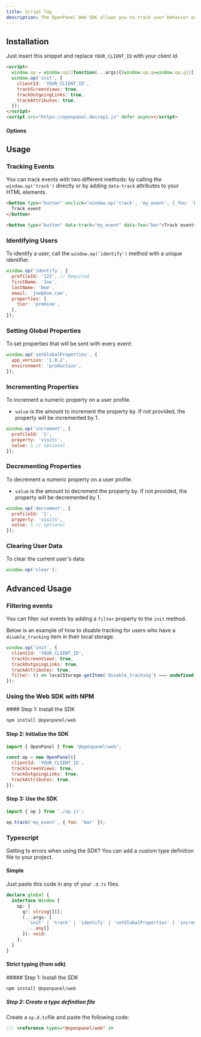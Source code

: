 ```yaml
---
title: Script Tag
description: The OpenPanel Web SDK allows you to track user behavior on your website using a simple script tag. This guide provides instructions for installing and using the Web SDK in your project.
---
```




## Installation

Just insert this snippet and replace `YOUR_CLIENT_ID` with your client id.

```html title="index.html" /clientId: 'YOUR_CLIENT_ID'/
<script>
  window.op = window.op||function(...args){(window.op.q=window.op.q||[]).push(args);};
  window.op('init', {
    clientId: 'YOUR_CLIENT_ID',
    trackScreenViews: true,
    trackOutgoingLinks: true,
    trackAttributes: true,
  });
</script>
<script src="https://openpanel.dev/op1.js" defer async></script>
```

#### Options

<CommonSdkConfig />
<WebSdkConfig />

## Usage

### Tracking Events

You can track events with two different methods: by calling the `window.op('track')` directly or by adding `data-track` attributes to your HTML elements.

```html title="index.html"
<button type="button" onclick="window.op('track', 'my_event', { foo: 'bar' })">
  Track event
</button>
```

```html title="index.html"
<button type="button" data-track="my_event" data-foo="bar">Track event</button>
```

### Identifying Users

To identify a user, call the `window.op('identify')` method with a unique identifier.

```js title="main.js"
window.op('identify', {
  profileId: '123', // Required
  firstName: 'Joe',
  lastName: 'Doe',
  email: 'joe@doe.com',
  properties: {
    tier: 'premium',
  },
});
```

### Setting Global Properties

To set properties that will be sent with every event:

```js title="main.js"
window.op('setGlobalProperties', {
  app_version: '1.0.2',
  environment: 'production',
});
```

### Incrementing Properties

To increment a numeric property on a user profile.

- `value` is the amount to increment the property by. If not provided, the property will be incremented by 1.

```js title="main.js"
window.op('increment', {
  profileId: '1',
  property: 'visits',
  value: 1 // optional
});
```

### Decrementing Properties

To decrement a numeric property on a user profile.

- `value` is the amount to decrement the property by. If not provided, the property will be decremented by 1.

```js title="main.js"
window.op('decrement', {
  profileId: '1',
  property: 'visits',
  value: 1 // optional
});
```

### Clearing User Data

To clear the current user's data:

```js title="main.js"
window.op('clear');
```

## Advanced Usage

### Filtering events

You can filter out events by adding a `filter` property to the `init` method.

Below is an example of how to disable tracking for users who have a `disable_tracking` item in their local storage.

```js title="main.js"
window.op('init', {
  clientId: 'YOUR_CLIENT_ID',
  trackScreenViews: true,
  trackOutgoingLinks: true,
  trackAttributes: true,
  filter: () => localStorage.getItem('disable_tracking') === undefined,
});
```

### Using the Web SDK with NPM

<Steps>
#### Step 1: Install the SDK

```bash
npm install @openpanel/web
```

#### Step 2: Initialize the SDK

```js title="op.js"
import { OpenPanel } from '@openpanel/web';

const op = new OpenPanel({
  clientId: 'YOUR_CLIENT_ID',
  trackScreenViews: true,
  trackOutgoingLinks: true,
  trackAttributes: true,
});
```

#### Step 3: Use the SDK

```js title="main.js"
import { op } from './op.js';

op.track('my_event', { foo: 'bar' });
```
</Steps>

### Typescript

Getting ts errors when using the SDK? You can add a custom type definition file to your project.

#### Simple

Just paste this code in any of your `.d.ts` files.

```ts title="op.d.ts"
declare global {
  interface Window {
    op: {
      q?: string[][];
      (...args: [
        'init' | 'track' | 'identify' | 'setGlobalProperties' | 'increment' | 'decrement' | 'clear',
        ...any[]
      ]): void;
    };
  }
}
```

#### Strict typing (from sdk)

<Steps>
##### Step 1: Install the SDK

```bash
npm install @openpanel/web
```

##### Step 2: Create a type definition file

Create a `op.d.ts`file and paste the following code:

```ts title="op.d.ts"
/// <reference types="@openpanel/web" />
```
</Steps>